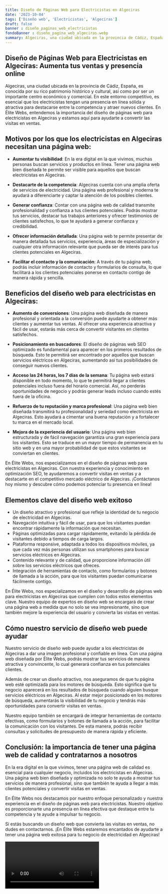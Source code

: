 ```yaml
---
title: Diseño de Páginas Web para Electricistas en Algeciras
date: '2023-10-04'
tags: ['Diseño web', 'Electricistas', 'Algeciras']
draft: false
banner : diseño_paginas_web_electricistas
fondoBanner : diseño_pagina_web_algeciras.webp
summary: Algeciras, una ciudad ubicada en la provincia de Cádiz, España, es conocida por su rico patrimonio histórico y cultural, así como por ser un importante centro económico y comercial. En este entorno competitivo, es esencial que los electricistas tengan una presencia en línea sólida y atractiva para destacarse entre la competencia y atraer nuevos clientes. En Élite Webs, entendemos la importancia del diseño de páginas web para electricistas en Algeciras y estamos aquí para ayudarte a convertir las visitas en ventas.
---
```


## **Diseño de Páginas Web para Electricistas en Algeciras: Aumenta tus ventas y presencia online**

Algeciras, una ciudad ubicada en la provincia de Cádiz, España, es conocida por su rico patrimonio histórico y cultural, así como por ser un importante centro económico y comercial. En este entorno competitivo, es esencial que los electricistas tengan una presencia en línea sólida y atractiva para destacarse entre la competencia y atraer nuevos clientes. En Élite Webs, entendemos la importancia del diseño de páginas web para electricistas en Algeciras y estamos aquí para ayudarte a convertir las visitas en ventas.

## **Motivos por los que los electricistas en Algeciras necesitan una página web:**

- **Aumentar tu visibilidad**: En la era digital en la que vivimos, muchas personas buscan servicios y productos en línea. Tener una página web bien diseñada te permite ser visible para aquellos que buscan electricistas en Algeciras.

- **Destacarte de la competencia**: Algeciras cuenta con una amplia oferta de servicios de electricidad. Una página web profesional y moderna te ayudará a diferenciarte y captar la atención de los posibles clientes.

- **Generar confianza**: Contar con una página web de calidad transmite profesionalidad y confianza a tus clientes potenciales. Podrás mostrar tus servicios, destacar tus trabajos anteriores y ofrecer testimonios de clientes satisfechos, lo que te ayudará a generar confianza y credibilidad.

- **Ofrecer información detallada**: Una página web te permite presentar de manera detallada tus servicios, experiencia, áreas de especialización y cualquier otra información relevante que pueda ser de interés para tus clientes potenciales en Algeciras.

- **Facilitar el contacto y la comunicación**: A través de tu página web, podrás incluir información de contacto y formularios de consulta, lo que facilitará a los clientes potenciales ponerse en contacto contigo de manera rápida y sencilla.

## **Beneficios del diseño web para electricistas en Algeciras:**

- **Aumento de conversiones**: Una página web diseñada de manera profesional y orientada a la conversión puede ayudarte a obtener más clientes y aumentar tus ventas. Al ofrecer una experiencia atractiva y fácil de usar, estarás más cerca de convertir visitantes en clientes satisfechos.

- **Posicionamiento en buscadores**: El diseño de páginas web SEO optimizado es fundamental para aparecer en los primeros resultados de búsqueda. Esto te permitirá ser encontrado por aquellos que buscan servicios eléctricos en Algeciras, aumentando así tus posibilidades de conseguir nuevos clientes.

- **Acceso las 24 horas, los 7 días de la semana**: Tu página web estará disponible en todo momento, lo que te permitirá llegar a clientes potenciales incluso fuera del horario comercial. Así, no perderás oportunidades de negocio y podrás generar leads incluso cuando estés fuera de la oficina.

- **Refuerzo de tu reputación y marca profesional**: Una página web bien diseñada transmitirá tu profesionalidad y seriedad como electricista en Algeciras. Esto ayudará a cimentar una buena reputación y a fortalecer tu marca en el mercado local.

- **Mejora de la experiencia del usuario**: Una página web bien estructurada y de fácil navegación garantiza una gran experiencia para los visitantes. Esto se traduce en un mayor tiempo de permanencia en tu sitio web y en una mayor probabilidad de que estos visitantes se conviertan en clientes.

En Élite Webs, nos especializamos en el diseño de páginas web para electricistas en Algeciras. Con nuestra experiencia y conocimiento en optimización SEO, te ayudaremos a convertir visitas en ventas y a destacarte en el competitivo mercado eléctrico de Algeciras. ¡Contáctanos hoy mismo y descubre cómo podemos potenciar tu presencia en línea!

<GifSeo />

<Cta />

## Elementos clave del diseño web exitoso

- Un diseño atractivo y profesional que refleje la identidad de tu negocio de electricidad en Algeciras.
- Navegación intuitiva y fácil de usar, para que los visitantes puedan encontrar rápidamente la información que necesitan.
- Páginas optimizadas para cargar rápidamente, evitando la pérdida de visitantes debido a tiempos de carga largos.
- Plataforma responsive, adaptada a todos los dispositivos móviles, ya que cada vez más personas utilizan sus smartphones para buscar servicios eléctricos en Algeciras.
- Contenido relevante y de calidad, que proporcione información útil sobre los servicios eléctricos que ofreces.
- Integración de herramientas de contacto, como formularios y botones de llamada a la acción, para que los visitantes puedan comunicarse fácilmente contigo.

En Élite Webs, nos especializamos en el diseño y desarrollo de páginas web para electricistas en Algeciras que cumplen con todos estos elementos clave. Nuestro equipo de expertos en diseño web se encargará de crear una página web a medida que no solo se vea impresionante, sino que también mejore la experiencia del usuario y convierta las visitas en ventas.

## Cómo nuestro servicio de diseño web puede ayudar

Nuestro servicio de diseño web puede ayudar a los electricistas de Algeciras a dar una imagen profesional y confiable en línea. Con una página web diseñada por Élite Webs, podrás mostrar tus servicios de manera atractiva y convincente, lo cual generará confianza en tus potenciales clientes.

Además de crear un diseño atractivo, nos aseguramos de que tu página web esté optimizada para los motores de búsqueda. Esto significa que tu negocio aparecerá en los resultados de búsqueda cuando alguien busque servicios eléctricos en Algeciras. Al estar mejor posicionado en los motores de búsqueda, aumentarás la visibilidad de tu negocio y tendrás más oportunidades para convertir visitas en ventas.

Nuestro equipo también se encargará de integrar herramientas de contacto efectivas, como formularios y botones de llamada a la acción, para facilitar la comunicación con los visitantes. De esta manera, podrás recibir consultas y solicitudes de presupuesto de manera rápida y eficiente.

## Conclusión: la importancia de tener una página web de calidad y contratarnos a nosotros

En la era digital en la que vivimos, tener una página web de calidad es esencial para cualquier negocio, incluidos los electricistas en Algeciras. Una página web bien diseñada y optimizada no solo te ayuda a mostrar tus servicios de manera profesional, sino que también te ayuda a llegar a más clientes potenciales y convertir visitas en ventas.

En Élite Webs nos destacamos por nuestro enfoque personalizado y nuestra experiencia en el diseño de páginas web para electricistas. Nuestro objetivo es proporcionarte una presencia en línea efectiva que destaque entre tu competencia y te ayude a impulsar tu negocio.

Si estás buscando un diseño web que convierta las visitas en ventas, no dudes en contactarnos. ¡En Élite Webs estaremos encantados de ayudarte a tener una página web exitosa para tu negocio de electricidad en Algeciras!

<Video />

<CtaBot job='Electricistas' city='Algeciras'/>

<Gmaps query='Algeciras+españa+maps' />